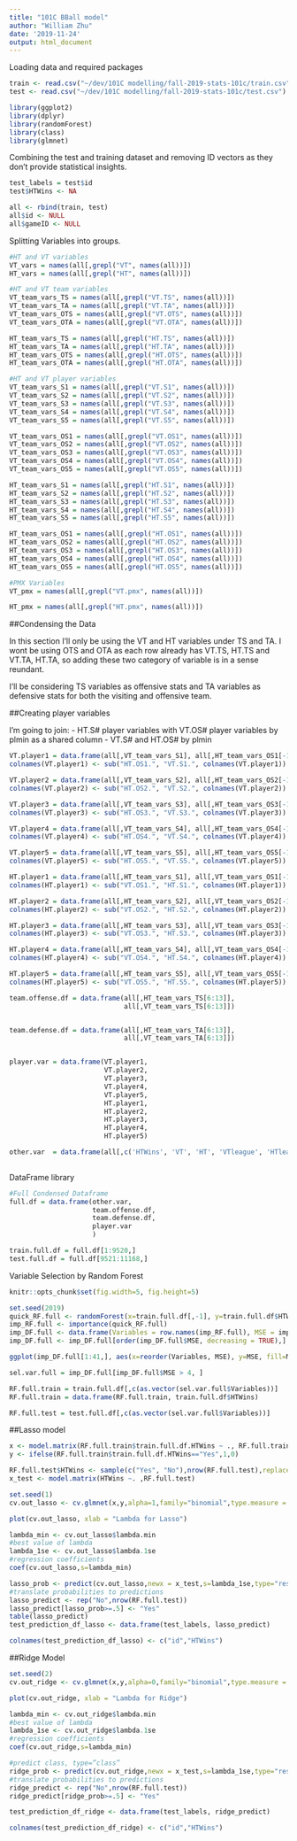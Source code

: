 ```yaml
---
title: "101C BBall model"
author: "William Zhu"
date: '2019-11-24'
output: html_document
---
```


Loading data and required packages

```r
train <- read.csv("~/dev/101C modelling/fall-2019-stats-101c/train.csv")
test <- read.csv("~/dev/101C modelling/fall-2019-stats-101c/test.csv")

library(ggplot2)
library(dplyr)
library(randomForest)
library(class)
library(glmnet)
```


Combining the test and training dataset and removing ID vectors as they don't provide statistical insights.

```r
test_labels = test$id
test$HTWins <- NA

all <- rbind(train, test)
all$id <- NULL
all$gameID <- NULL
```

Splitting Variables into groups.

```r
#HT and VT variables
VT_vars = names(all[,grepl("VT", names(all))])
HT_vars = names(all[,grepl("HT", names(all))])

#HT and VT team variables
VT_team_vars_TS = names(all[,grepl("VT.TS", names(all))])
VT_team_vars_TA = names(all[,grepl("VT.TA", names(all))])
VT_team_vars_OTS = names(all[,grepl("VT.OTS", names(all))])
VT_team_vars_OTA = names(all[,grepl("VT.OTA", names(all))])

HT_team_vars_TS = names(all[,grepl("HT.TS", names(all))])
HT_team_vars_TA = names(all[,grepl("HT.TA", names(all))])
HT_team_vars_OTS = names(all[,grepl("HT.OTS", names(all))])
HT_team_vars_OTA = names(all[,grepl("HT.OTA", names(all))])

#HT and VT player variables
VT_team_vars_S1 = names(all[,grepl("VT.S1", names(all))])
VT_team_vars_S2 = names(all[,grepl("VT.S2", names(all))])
VT_team_vars_S3 = names(all[,grepl("VT.S3", names(all))])
VT_team_vars_S4 = names(all[,grepl("VT.S4", names(all))])
VT_team_vars_S5 = names(all[,grepl("VT.S5", names(all))])

VT_team_vars_OS1 = names(all[,grepl("VT.OS1", names(all))])
VT_team_vars_OS2 = names(all[,grepl("VT.OS2", names(all))])
VT_team_vars_OS3 = names(all[,grepl("VT.OS3", names(all))])
VT_team_vars_OS4 = names(all[,grepl("VT.OS4", names(all))])
VT_team_vars_OS5 = names(all[,grepl("VT.OS5", names(all))])

HT_team_vars_S1 = names(all[,grepl("HT.S1", names(all))])
HT_team_vars_S2 = names(all[,grepl("HT.S2", names(all))])
HT_team_vars_S3 = names(all[,grepl("HT.S3", names(all))])
HT_team_vars_S4 = names(all[,grepl("HT.S4", names(all))])
HT_team_vars_S5 = names(all[,grepl("HT.S5", names(all))])

HT_team_vars_OS1 = names(all[,grepl("HT.OS1", names(all))])
HT_team_vars_OS2 = names(all[,grepl("HT.OS2", names(all))])
HT_team_vars_OS3 = names(all[,grepl("HT.OS3", names(all))])
HT_team_vars_OS4 = names(all[,grepl("HT.OS4", names(all))])
HT_team_vars_OS5 = names(all[,grepl("HT.OS5", names(all))])

#PMX Variables
VT_pmx = names(all[,grepl("VT.pmx", names(all))])

HT_pmx = names(all[,grepl("HT.pmx", names(all))])
```


##Condensing the Data

In this section I'll only be using the VT and HT variables under TS and TA.
I wont be using OTS and OTA as each row already has VT.TS, HT.TS and VT.TA, HT.TA, so adding these two category of variable is in a sense reundant.

I'll be considering TS variables as offensive stats and TA variables as defensive stats for both the visiting and offensive team.


##Creating player variables

I'm going to join:
  - HT.S# player variables with VT.OS# player variables by plmin as a shared column
  - VT.S# and HT.OS# by plmin

```r

VT.player1 = data.frame(all[,VT_team_vars_S1], all[,HT_team_vars_OS1[-1]])
colnames(VT.player1) <- sub("HT.OS1.", "VT.S1.", colnames(VT.player1))

VT.player2 = data.frame(all[,VT_team_vars_S2], all[,HT_team_vars_OS2[-1]])
colnames(VT.player2) <- sub("HT.OS2.", "VT.S2.", colnames(VT.player2))

VT.player3 = data.frame(all[,VT_team_vars_S3], all[,HT_team_vars_OS3[-1]])
colnames(VT.player3) <- sub("HT.OS3.", "VT.S3.", colnames(VT.player3))

VT.player4 = data.frame(all[,VT_team_vars_S4], all[,HT_team_vars_OS4[-1]])
colnames(VT.player4) <- sub("HT.OS4.", "VT.S4.", colnames(VT.player4))

VT.player5 = data.frame(all[,VT_team_vars_S5], all[,HT_team_vars_OS5[-1]])
colnames(VT.player5) <- sub("HT.OS5.", "VT.S5.", colnames(VT.player5))

HT.player1 = data.frame(all[,HT_team_vars_S1], all[,VT_team_vars_OS1[-1]])
colnames(HT.player1) <- sub("VT.OS1.", "HT.S1.", colnames(HT.player1))

HT.player2 = data.frame(all[,HT_team_vars_S2], all[,VT_team_vars_OS2[-1]])
colnames(HT.player2) <- sub("VT.OS2.", "HT.S2.", colnames(HT.player2))

HT.player3 = data.frame(all[,HT_team_vars_S3], all[,VT_team_vars_OS3[-1]])
colnames(HT.player3) <- sub("VT.OS3.", "HT.S3.", colnames(HT.player3))

HT.player4 = data.frame(all[,HT_team_vars_S4], all[,VT_team_vars_OS4[-1]])
colnames(HT.player4) <- sub("VT.OS4.", "HT.S4.", colnames(HT.player4))

HT.player5 = data.frame(all[,HT_team_vars_S5], all[,VT_team_vars_OS5[-1]])
colnames(HT.player5) <- sub("VT.OS5.", "HT.S5.", colnames(HT.player5))
```


```r
team.offense.df = data.frame(all[,HT_team_vars_TS[6:13]],
                             all[,VT_team_vars_TS[6:13]])


team.defense.df = data.frame(all[,HT_team_vars_TA[6:13]],
                             all[,VT_team_vars_TA[6:13]])


player.var = data.frame(VT.player1,
                        VT.player2,
                        VT.player3,
                        VT.player4,
                        VT.player5,
                        HT.player1,
                        HT.player2,
                        HT.player3,
                        HT.player4,
                        HT.player5)

other.var  = data.frame(all[,c('HTWins', 'VT', 'HT', 'VTleague', 'HTleague', 'VTcumRest', 'HTcumRest')])
                     
```

DataFrame library

```r
#Full Condensed Dataframe
full.df = data.frame(other.var,
                     team.offense.df,
                     team.defense.df,
                     player.var
                     )

train.full.df = full.df[1:9520,]
test.full.df = full.df[9521:11168,]
```

Variable Selection by Random Forest

```r
knitr::opts_chunk$set(fig.width=5, fig.height=5) 

set.seed(2019) 
quick_RF.full <- randomForest(x=train.full.df[,-1], y=train.full.df$HTWins, ntree=1000, importance=TRUE)
imp_RF.full <- importance(quick_RF.full)
imp_DF.full <- data.frame(Variables = row.names(imp_RF.full), MSE = imp_RF.full[,1])
imp_DF.full <- imp_DF.full[order(imp_DF.full$MSE, decreasing = TRUE),]

ggplot(imp_DF.full[1:41,], aes(x=reorder(Variables, MSE), y=MSE, fill=MSE)) + geom_bar(stat = 'identity') + labs(x = 'Variables', y= '% increase MSE if variable is randomly permuted') + coord_flip() + theme(legend.position="none") + geom_hline(yintercept = 4, colour = "red") + ggtitle("Variable Importance by Random Forest")

sel.var.full = imp_DF.full[imp_DF.full$MSE > 4, ]

RF.full.train = train.full.df[,c(as.vector(sel.var.full$Variables))]
RF.full.train = data.frame(RF.full.train, train.full.df$HTWins)

RF.full.test = test.full.df[,c(as.vector(sel.var.full$Variables))]
```

##Lasso model

```r
x <- model.matrix(RF.full.train$train.full.df.HTWins ~ ., RF.full.train)
y <- ifelse(RF.full.train$train.full.df.HTWins=="Yes",1,0)

RF.full.test$HTWins <- sample(c("Yes", "No"),nrow(RF.full.test),replace = TRUE, prob = c(0.5,0.5))
x_test <- model.matrix(HTWins ~. ,RF.full.test)
```

```r
set.seed(1)
cv.out_lasso <- cv.glmnet(x,y,alpha=1,family="binomial",type.measure = "mse")

plot(cv.out_lasso, xlab = "Lambda for Lasso")

lambda_min <- cv.out_lasso$lambda.min
#best value of lambda
lambda_1se <- cv.out_lasso$lambda.1se
#regression coefficients
coef(cv.out_lasso,s=lambda_min)

lasso_prob <- predict(cv.out_lasso,newx = x_test,s=lambda_1se,type="response")
#translate probabilities to predictions
lasso_predict <- rep("No",nrow(RF.full.test))
lasso_predict[lasso_prob>=.5] <- "Yes"
table(lasso_predict)
test_prediction_df_lasso <- data.frame(test_labels, lasso_predict)

colnames(test_prediction_df_lasso) <- c("id","HTWins")
```

##Ridge Model

```r
set.seed(2)
cv.out_ridge <- cv.glmnet(x,y,alpha=0,family="binomial",type.measure = "mse")

plot(cv.out_ridge, xlab = "Lambda for Ridge")

lambda_min <- cv.out_ridge$lambda.min
#best value of lambda
lambda_1se <- cv.out_ridge$lambda.1se
#regression coefficients
coef(cv.out_ridge,s=lambda_min)

#predict class, type=”class”
ridge_prob <- predict(cv.out_ridge,newx = x_test,s=lambda_1se,type="response")
#translate probabilities to predictions
ridge_predict <- rep("No",nrow(RF.full.test))
ridge_predict[ridge_prob>=.5] <- "Yes"

test_prediction_df_ridge <- data.frame(test_labels, ridge_predict)

colnames(test_prediction_df_ridge) <- c("id","HTWins")
```